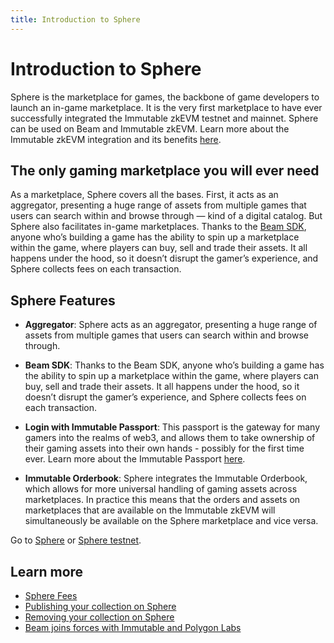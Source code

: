 ```yaml
---
title: Introduction to Sphere
---
```


# Introduction to Sphere

Sphere is the marketplace for games, the backbone of game developers to launch an in-game marketplace. It is the very first marketplace to have ever successfully integrated the Immutable zkEVM testnet and mainnet. Sphere can be used on Beam and Immutable zkEVM. Learn more about the Immutable zkEVM integration and its benefits [here](https://medium.com/@meritcircle/sphere-launches-as-first-marketplace-to-integrate-with-immutable-zkevm-757a565d7f99).
## The only gaming marketplace you will ever need

As a marketplace, Sphere covers all the bases. First, it acts as an aggregator, presenting a huge range of assets from multiple games that users can search within and browse through — kind of a digital catalog. But Sphere also facilitates in-game marketplaces. Thanks to the [Beam SDK](/service/sdk), anyone who’s building a game has the ability to spin up a marketplace within the game, where players can buy, sell and trade their assets. It all happens under the hood, so it doesn’t disrupt the gamer’s experience, and Sphere collects fees on each transaction.

## Sphere Features
- **Aggregator**: Sphere acts as an aggregator, presenting a huge range of assets from multiple games that users can search within and browse through.

- **Beam SDK**: Thanks to the Beam SDK, anyone who’s building a game has the ability to spin up a marketplace within the game, where players can buy, sell and trade their assets. It all happens under the hood, so it doesn’t disrupt the gamer’s experience, and Sphere collects fees on each transaction.

- **Login with Immutable Passport**: This passport is the gateway for many gamers into the realms of web3, and allows them to take ownership of their gaming assets into their own hands - possibly for the first time ever. Learn more about the Immutable Passport [here](https://www.immutable.com/products/passport).

- **Immutable Orderbook**: Sphere integrates the Immutable Orderbook, which allows for more universal handling of gaming assets across marketplaces. In practice this means that the orders and assets on marketplaces that are available on the Immutable zkEVM will simultaneously be available on the Sphere marketplace and vice versa.

Go to [Sphere](https://sphere.market/beam) or [Sphere testnet](https://testnet.sphere.market/beam-testnet).

## Learn more
- [Sphere Fees](/chain/beam-ecosystem/sphere#are-there-any-fees-associated-with-sphere-transactions)
- [Publishing your collection on Sphere](/service/sphere/publish-collections)
- [Removing your collection on Sphere](/service/sphere/remove-collections)
- [Beam joins forces with Immutable and Polygon Labs](https://medium.com/@meritcircle/beam-joins-forces-with-immutable-and-polygon-labs-for-multichain-expansion-and-product-development-87fbeb9f6efe)